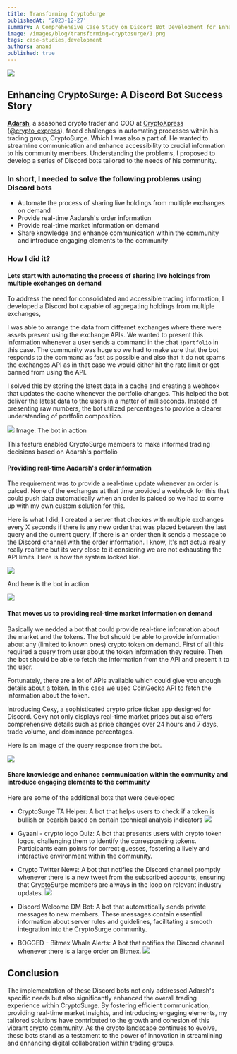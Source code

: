 ```yaml
---
title: Transforming CryptoSurge
publishedAt: '2023-12-27'
summary: A Comprehensive Case Study on Discord Bot Development for Enhanced Trading Experience
image: /images/blog/transforming-cryptosurge/1.png
tags: case-studies,development
authors: anand
published: true
---
```


![](/images/blog/transforming-cryptosurge/2.jpeg)

## Enhancing CryptoSurge: A Discord Bot Success Story

**[Adarsh](https://twitter.com/davinciDXB)**, a seasoned crypto trader and COO at [CryptoXpress](https://cryptoxpress.com/) ([@crypto_express](https://twitter.com/crypto_xpress)),
faced challenges in automating processes within his trading group, CryptoSurge.
Which I was also a part of. He wanted to streamline communication and enhance accessibility to crucial information to his community members.
Understanding the problems, I proposed to develop a series of Discord bots tailored to the needs of his community.

### In short, I needed to solve the following problems using Discord bots

- Automate the process of sharing live holdings from multiple exchanges on demand
- Provide real-time Aadarsh's order information
- Provide real-time market information on demand
- Share knowledge and enhance communication within the community and introduce engaging elements to the community

### How I did it?

#### Lets start with automating the process of sharing live holdings from multiple exchanges on demand

To address the need for consolidated and accessible trading information, I developed a Discord bot capable of aggregating holdings from multiple exchanges,

I was able to arrange the data from differnet exchanges where there were assets present using the exchange APIs. We wanted to present this information whenever
a user sends a command in the chat `!portfolio` in this case. The cummunity was huge so we had to make sure that the bot responds to the command as fast as possible and also
that it do not spams the exchanges API as in that case we would either hit the rate limit or get banned from using the API.

I solved this by storing the latest data in a cache and creating a webhook that updates the cache whenever the portfolio changes.
This helped the bot deliver the latest data to the users in a matter of milliseconds.
Instead of presenting raw numbers, the bot utilized percentages to provide a clearer understanding of portfolio composition.

![](/images/blog/transforming-cryptosurge/portfolio-bot.png)
Image: The bot in action

This feature enabled CryptoSurge members to make informed trading decisions based on Adarsh's portfolio

#### Providing real-time Aadarsh's order information

The requirement was to provide a real-time update whenever an order is palced.
None of the exchanges at that time provided a webhook for this that could push data automatically when an order is palced so we had to come up with my own custom solution for this.

Here is what I did, I created a server that checkes with multiple exchanges every X seconds if there is any new order that was placed between the last query and the current query, If there is an order then it sends a message to the Discord channel with the order information.
I know, It's not actual really really realtime but its very close to it consiering we are not exhausting the API limits. Here is how the system looked like.

![](/images/blog/transforming-cryptosurge/order-bot-system-diagram.png)

And here is the bot in action

![](/images/blog/transforming-cryptosurge/order-bot.png)

#### That moves us to providing real-time market information on demand

Basically we nedded a bot that could provide real-time information about the market and the tokens.
The bot should be able to provide information about any (limited to known ones) crypto token on demand.
First of all this required a query from user about the token information they require.
Then the bot should be able to fetch the information from the API and present it to the user.

Fortunately, there are a lot of APIs available which could give you enough details about a token.
In this case we used CoinGecko API to fetch the information about the token.

Introducing Cexy, a sophisticated crypto price ticker app designed for Discord. Cexy not only displays real-time market prices but also offers comprehensive details such as price changes over 24 hours and 7 days, trade volume, and dominance percentages.

Here is an image of the query response from the bot.

![](/images/blog/transforming-cryptosurge/cexy-bot.png)

#### Share knowledge and enhance communication within the community and introduce engaging elements to the community

Here are some of the additional bots that were developed

- CryptoSurge TA Helper: A bot that helps users to check if a token is bullish or bearish based on certain technical analysis indicators
  ![](/images/blog/transforming-cryptosurge/ta-helper-bot.png)

- Gyaani - crypto logo Quiz: A bot that presents users with crypto token logos, challenging them to identify the corresponding tokens. Participants earn points for correct guesses, fostering a lively and interactive environment within the community.
- Crypto Twitter News: A bot that notifies the Discord channel promptly whenever there is a new tweet from the subscribed accounts, ensuring that CryptoSurge members are always in the loop on relevant industry updates.
  ![](/images/blog/transforming-cryptosurge/twitter-posts-bot.png)
- Discord Welcome DM Bot: A bot that automatically sends private messages to new members. These messages contain essential information about server rules and guidelines, facilitating a smooth integration into the CryptoSurge community.
- BOGGED - Bitmex Whale Alerts: A bot that notifies the Discord channel whenever there is a large order on Bitmex.
  ![](/images/blog/transforming-cryptosurge/bogged-whale-alert-bot.png)

## Conclusion

The implementation of these Discord bots not only addressed Adarsh's specific needs but also significantly enhanced the overall trading experience within CryptoSurge. By fostering efficient communication, providing real-time market insights, and introducing engaging elements, my tailored solutions have contributed to the growth and cohesion of this vibrant crypto community. As the crypto landscape continues to evolve, these bots stand as a testament to the power of innovation in streamlining and enhancing digital collaboration within trading groups.
